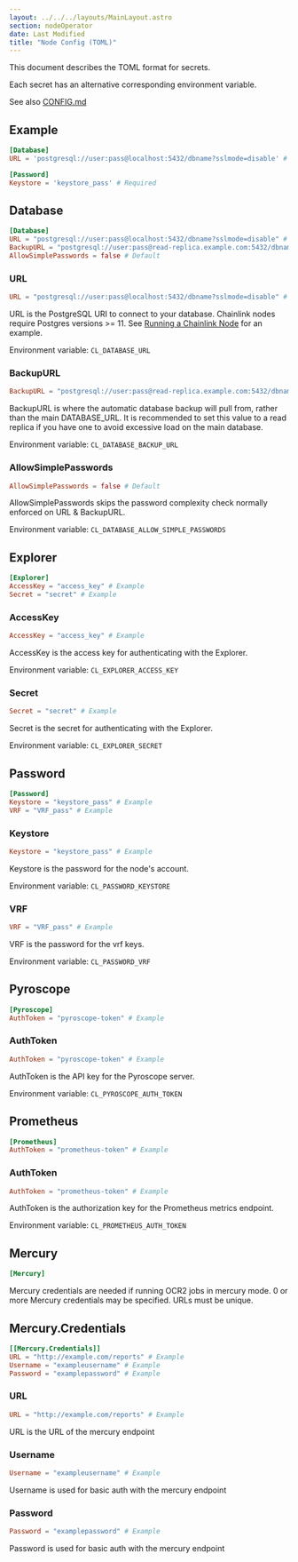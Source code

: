 ```yaml
---
layout: ../../../layouts/MainLayout.astro
section: nodeOperator
date: Last Modified
title: "Node Config (TOML)"
---
```


[//]: # "Documentation generated from docs/secrets.toml - DO NOT EDIT."

This document describes the TOML format for secrets.

Each secret has an alternative corresponding environment variable.

See also [CONFIG.md](CONFIG.md)

## Example

```toml
[Database]
URL = 'postgresql://user:pass@localhost:5432/dbname?sslmode=disable' # Required

[Password]
Keystore = 'keystore_pass' # Required
```

## Database

```toml
[Database]
URL = "postgresql://user:pass@localhost:5432/dbname?sslmode=disable" # Example
BackupURL = "postgresql://user:pass@read-replica.example.com:5432/dbname?sslmode=disable" # Example
AllowSimplePasswords = false # Default
```

### URL

```toml
URL = "postgresql://user:pass@localhost:5432/dbname?sslmode=disable" # Example
```

URL is the PostgreSQL URI to connect to your database. Chainlink nodes require Postgres versions >= 11. See
[Running a Chainlink Node](https://docs.chain.link/docs/running-a-chainlink-node/#set-the-remote-database_url-config) for an example.

Environment variable: `CL_DATABASE_URL`

### BackupURL

```toml
BackupURL = "postgresql://user:pass@read-replica.example.com:5432/dbname?sslmode=disable" # Example
```

BackupURL is where the automatic database backup will pull from, rather than the main DATABASE_URL. It is recommended
to set this value to a read replica if you have one to avoid excessive load on the main database.

Environment variable: `CL_DATABASE_BACKUP_URL`

### AllowSimplePasswords

```toml
AllowSimplePasswords = false # Default
```

AllowSimplePasswords skips the password complexity check normally enforced on URL & BackupURL.

Environment variable: `CL_DATABASE_ALLOW_SIMPLE_PASSWORDS`

## Explorer

```toml
[Explorer]
AccessKey = "access_key" # Example
Secret = "secret" # Example
```

### AccessKey

```toml
AccessKey = "access_key" # Example
```

AccessKey is the access key for authenticating with the Explorer.

Environment variable: `CL_EXPLORER_ACCESS_KEY`

### Secret

```toml
Secret = "secret" # Example
```

Secret is the secret for authenticating with the Explorer.

Environment variable: `CL_EXPLORER_SECRET`

## Password

```toml
[Password]
Keystore = "keystore_pass" # Example
VRF = "VRF_pass" # Example
```

### Keystore

```toml
Keystore = "keystore_pass" # Example
```

Keystore is the password for the node's account.

Environment variable: `CL_PASSWORD_KEYSTORE`

### VRF

```toml
VRF = "VRF_pass" # Example
```

VRF is the password for the vrf keys.

Environment variable: `CL_PASSWORD_VRF`

## Pyroscope

```toml
[Pyroscope]
AuthToken = "pyroscope-token" # Example
```

### AuthToken

```toml
AuthToken = "pyroscope-token" # Example
```

AuthToken is the API key for the Pyroscope server.

Environment variable: `CL_PYROSCOPE_AUTH_TOKEN`

## Prometheus

```toml
[Prometheus]
AuthToken = "prometheus-token" # Example
```

### AuthToken

```toml
AuthToken = "prometheus-token" # Example
```

AuthToken is the authorization key for the Prometheus metrics endpoint.

Environment variable: `CL_PROMETHEUS_AUTH_TOKEN`

## Mercury

```toml
[Mercury]
```

Mercury credentials are needed if running OCR2 jobs in mercury mode. 0 or
more Mercury credentials may be specified. URLs must be unique.

## Mercury.Credentials

```toml
[[Mercury.Credentials]]
URL = "http://example.com/reports" # Example
Username = "exampleusername" # Example
Password = "examplepassword" # Example
```

### URL

```toml
URL = "http://example.com/reports" # Example
```

URL is the URL of the mercury endpoint

### Username

```toml
Username = "exampleusername" # Example
```

Username is used for basic auth with the mercury endpoint

### Password

```toml
Password = "examplepassword" # Example
```

Password is used for basic auth with the mercury endpoint
